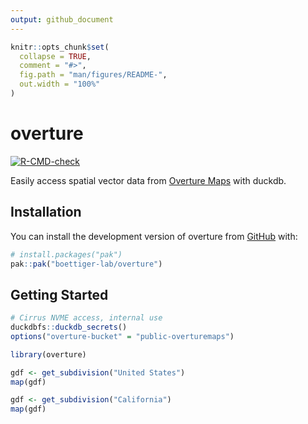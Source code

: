 ```yaml
---
output: github_document
---
```


<!-- README.md is generated from README.Rmd. Please edit that file -->

```r
knitr::opts_chunk$set(
  collapse = TRUE,
  comment = "#>",
  fig.path = "man/figures/README-",
  out.width = "100%"
)
```

# overture

  <!-- badges: start -->
  [![R-CMD-check](https://github.com/boettiger-lab/overture/actions/workflows/R-CMD-check.yaml/badge.svg)](https://github.com/boettiger-lab/overture/actions/workflows/R-CMD-check.yaml)
  <!-- badges: end -->

Easily access spatial vector data from [Overture Maps](https://overturemaps.org/) with duckdb.

## Installation

You can install the development version of overture from [GitHub](https://github.com/) with:

``` r
# install.packages("pak")
pak::pak("boettiger-lab/overture")
```

## Getting Started

```r
# Cirrus NVME access, internal use
duckdbfs::duckdb_secrets()
options("overture-bucket" = "public-overturemaps")
```

```r
library(overture)
```


```r
gdf <- get_subdivision("United States")
map(gdf)
```


```r
gdf <- get_subdivision("California")
map(gdf)

```


